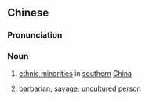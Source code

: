 {{also|蛮人}}
==Chinese==
{{zh-forms|s=蛮人}}

===Pronunciation===
{{zh-pron
|m=mánrén
|cat=n
}}

===Noun===
{{zh-noun}}

# {{lb|zh|historical}} [[ethnic minorities]] in [[southern]] [[China]]
# {{lb|zh|pejorative}} [[barbarian]]; [[savage]]; [[uncultured]] person